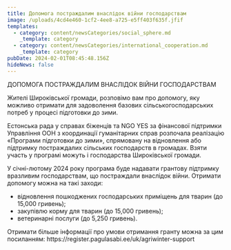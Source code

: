 ```yaml
---
title: Допомога постраждалим внаслідок війни господарствам
image: /uploads/4cd4e460-1cf2-4ee8-a725-e5ff403f635f.jfif
templates:
  - category: content/newsCategories/social_sphere.md
    _template: category
  - category: content/newsCategories/international_cooperation.md
    _template: category
pubDate: 2024-02-01T08:45:48.156Z
hideNews: false
---
```


ДОПОМОГА ПОСТРАЖДАЛИМ ВНАСЛІДОК ВІЙНИ ГОСПОДАРСТВАМ

Жителі Широківської громади, розповімо вам про допомогу, яку можливо отримати для задоволення базових сільськогосподарських потреб у процесі підготовки до зими.

Естонська рада у справах біженців  та NGO YES за фінансової підтримки Управління ООН з координації гуманітарних справ розпочала реалізацію «Програми підготовки до зими», спрямовану на відновлення або підтримку постраждалих сільських господарств в громадах. Взяти участь у програмі можуть і господарства Широківської громади.

У січні-лютому 2024 року програма буде надавати грантову підтримку вразливим господарствам, що постраждали внаслідок війни. Отримати допомогу можна на такі заходи:

* відновлення пошкоджених господарських приміщень для тварин (до 15,000 гривень); 
* закупівлю корму для тварин (до 15,000 гривень); 
* ветеринарні послуги (до 5,250 гривень).

Отримати більше інформації про умови отримання гранту можна за цим посиланням: https\://register.pagulasabi.ee/uk/agriwinter-support
